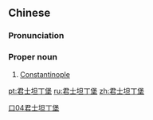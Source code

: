 ==Chinese==
{{zh-forms}}

===Pronunciation===
{{zh-pron
|m=Jūnshìtǎndīngbǎo
|cat=pn
}}

===Proper noun===
{{zh-proper noun}}

# [[Constantinople]]

[[Category:zh:Cities|口04君士坦丁堡]]

[[pt:君士坦丁堡]]
[[ru:君士坦丁堡]]
[[zh:君士坦丁堡]]